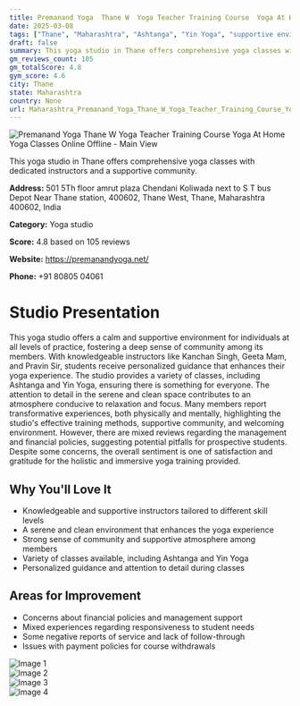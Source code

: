 ```yaml
---
title: Premanand Yoga  Thane W  Yoga Teacher Training Course  Yoga At Home  Yoga Classes Online  Offline
date: 2025-03-08
tags: ["Thane", "Maharashtra", "Ashtanga", "Yin Yoga", "supportive environment", "serene atmosphere", "Thane"]  
draft: false
summary: This yoga studio in Thane offers comprehensive yoga classes with dedicated instructors and a supportive community.
gm_reviews_count: 105
gm_totalScore: 4.8
gym_score: 4.6
city: Thane
state: Maharashtra
country: None
url: Maharashtra_Premanand_Yoga_Thane_W_Yoga_Teacher_Training_Course_Yoga_At_Home_Yoga_Classes_Online_Offline
---
```


<div className="aspect-[16/9] relative my-8">
  <img 
    src="https://lh5.googleusercontent.com/p/AF1QipPvLXIdIuq_GPNSfADiVf2s0NG3jYYjRjju25dc=w1920-h1080-k-no"
    alt="Premanand Yoga  Thane W  Yoga Teacher Training Course  Yoga At Home  Yoga Classes Online  Offline - Main View"
    className="object-cover absolute inset-0 w-full h-full rounded-lg"
  />
</div>

This yoga studio in Thane offers comprehensive yoga classes with dedicated instructors and a supportive community.

**Address:** 501 5Th floor amrut plaza Chendani Koliwada next to S T bus Depot Near Thane station, 400602, Thane West, Thane, Maharashtra 400602, India

**Category:** Yoga studio

**Score:** 4.8 based on 105 reviews

**Website:** https://premanandyoga.net/

**Phone:** +91 80805 04061

# Studio Presentation

This yoga studio offers a calm and supportive environment for individuals at all levels of practice, fostering a deep sense of community among its members. With knowledgeable instructors like Kanchan Singh, Geeta Mam, and Pravin Sir, students receive personalized guidance that enhances their yoga experience. The studio provides a variety of classes, including Ashtanga and Yin Yoga, ensuring there is something for everyone. The attention to detail in the serene and clean space contributes to an atmosphere conducive to relaxation and focus. Many members report transformative experiences, both physically and mentally, highlighting the studio's effective training methods, supportive community, and welcoming environment. However, there are mixed reviews regarding the management and financial policies, suggesting potential pitfalls for prospective students. Despite some concerns, the overall sentiment is one of satisfaction and gratitude for the holistic and immersive yoga training provided.

## Why You'll Love It

- Knowledgeable and supportive instructors tailored to different skill levels
- A serene and clean environment that enhances the yoga experience
- Strong sense of community and supportive atmosphere among members
- Variety of classes available, including Ashtanga and Yin Yoga
- Personalized guidance and attention to detail during classes

## Areas for Improvement

- Concerns about financial policies and management support
- Mixed experiences regarding responsiveness to student needs
- Some negative reports of service and lack of follow-through
- Issues with payment policies for course withdrawals

<div className="grid grid-cols-1 xl:grid-cols-2 gap-4 my-8">
<div className="aspect-[4/3] relative"><img src="https://lh3.googleusercontent.com/p/AF1QipN0y4bcTC7kAAU5KryabixseWHfisxuLtVxeLYF=w1920-h1080-k-no" alt="Image 1" className="object-cover absolute inset-0 w-full h-full rounded-lg" /></div>
<div className="aspect-[4/3] relative"><img src="https://lh5.googleusercontent.com/p/AF1QipN2l14gahOiNN6jZ0Bq0qcJi5vcj5nSwWzN78aD=w1920-h1080-k-no" alt="Image 2" className="object-cover absolute inset-0 w-full h-full rounded-lg" /></div>
<div className="aspect-[4/3] relative"><img src="https://lh5.googleusercontent.com/p/AF1QipM5ESvS6JbXaUOYzSrQzzsvkkCngJbiuTkYKIha=w1920-h1080-k-no" alt="Image 3" className="object-cover absolute inset-0 w-full h-full rounded-lg" /></div>
<div className="aspect-[4/3] relative"><img src="https://lh5.googleusercontent.com/p/AF1QipOtsHUSim0jjZ4W5T1MDM54Pm4yIs2lYZx5_my3=w1920-h1080-k-no" alt="Image 4" className="object-cover absolute inset-0 w-full h-full rounded-lg" /></div>
</div>